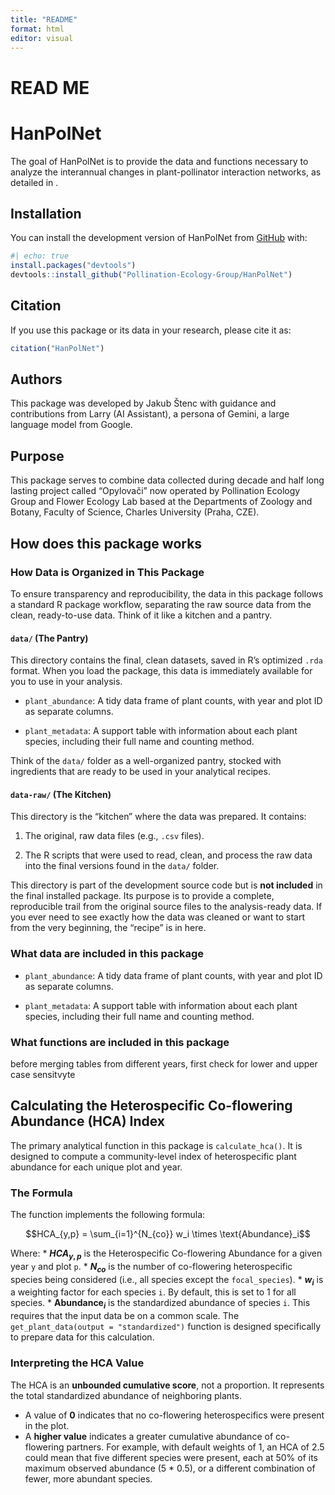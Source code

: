 ```yaml
---
title: "README"
format: html
editor: visual
---
```


# READ ME

# HanPolNet 

The goal of HanPolNet is to provide the data and functions necessary to analyze the interannual changes in plant-pollinator interaction networks, as detailed in <Your Manuscript Title>.

## Installation

You can install the development version of HanPolNet from [GitHub](https://github.com) with:

```r
#| echo: true
install.packages("devtools")
devtools::install_github("Pollination-Ecology-Group/HanPolNet") 
```

## Citation

If you use this package or its data in your research, please cite it as:

```r
citation("HanPolNet")
```

## Authors

This package was developed by Jakub Štenc with guidance and contributions from Larry (AI Assistant), a persona of Gemini, a large language model from Google.

## Purpose

This package serves to combine data collected during decade and half long lasting project called "Opylovači" now operated by Pollination Ecology Group and Flower Ecology Lab based at the Departments of Zoology and Botany, Faculty of Science, Charles University (Praha, CZE).

## How does this package works

### How Data is Organized in This Package

To ensure transparency and reproducibility, the data in this package follows a standard R package workflow, separating the raw source data from the clean, ready-to-use data. Think of it like a kitchen and a pantry.

#### `data/` (The Pantry)

This directory contains the final, clean datasets, saved in R's optimized `.rda` format. When you load the package, this data is immediately available for you to use in your analysis.

-   `plant_abundance`: A tidy data frame of plant counts, with year and plot ID as separate columns.

-   `plant_metadata`: A support table with information about each plant species, including their full name and counting method.

Think of the `data/` folder as a well-organized pantry, stocked with ingredients that are ready to be used in your analytical recipes.

#### `data-raw/` (The Kitchen)

This directory is the "kitchen" where the data was prepared. It contains:

1.  The original, raw data files (e.g., `.csv` files).

2.  The R scripts that were used to read, clean, and process the raw data into the final versions found in the `data/` folder.

This directory is part of the development source code but is **not included** in the final installed package. Its purpose is to provide a complete, reproducible trail from the original source files to the analysis-ready data. If you ever need to see exactly how the data was cleaned or want to start from the very beginning, the "recipe" is in here.

### What data are included in this package

-   `plant_abundance`: A tidy data frame of plant counts, with year and plot ID as separate columns.

-   `plant_metadata`: A support table with information about each plant species, including their full name and counting method.

### What functions are included in this package

before merging tables from different years, first check for lower and upper case sensitvyte




## Calculating the Heterospecific Co-flowering Abundance (HCA) Index

The primary analytical function in this package is `calculate_hca()`. It is designed to compute a community-level index of heterospecific plant abundance for each unique plot and year.

### The Formula

The function implements the following formula:

$$HCA_{y,p} = \sum_{i=1}^{N_{co}} w_i \times \text{Abundance}_i$$

Where:
* **$HCA_{y,p}$** is the Heterospecific Co-flowering Abundance for a given year `y` and plot `p`.
* **$N_{co}$** is the number of co-flowering heterospecific species being considered (i.e., all species except the `focal_species`).
* **$w_i$** is a weighting factor for each species `i`. By default, this is set to 1 for all species.
* **$\text{Abundance}_i$** is the standardized abundance of species `i`. This requires that the input data be on a common scale. The `get_plant_data(output = "standardized")` function is designed specifically to prepare data for this calculation.

### Interpreting the HCA Value

The HCA is an **unbounded cumulative score**, not a proportion. It represents the total standardized abundance of neighboring plants.

* A value of **0** indicates that no co-flowering heterospecifics were present in the plot.
* A **higher value** indicates a greater cumulative abundance of co-flowering partners. For example, with default weights of 1, an HCA of 2.5 could mean that five different species were present, each at 50% of its maximum observed abundance (5 * 0.5), or a different combination of fewer, more abundant species.
